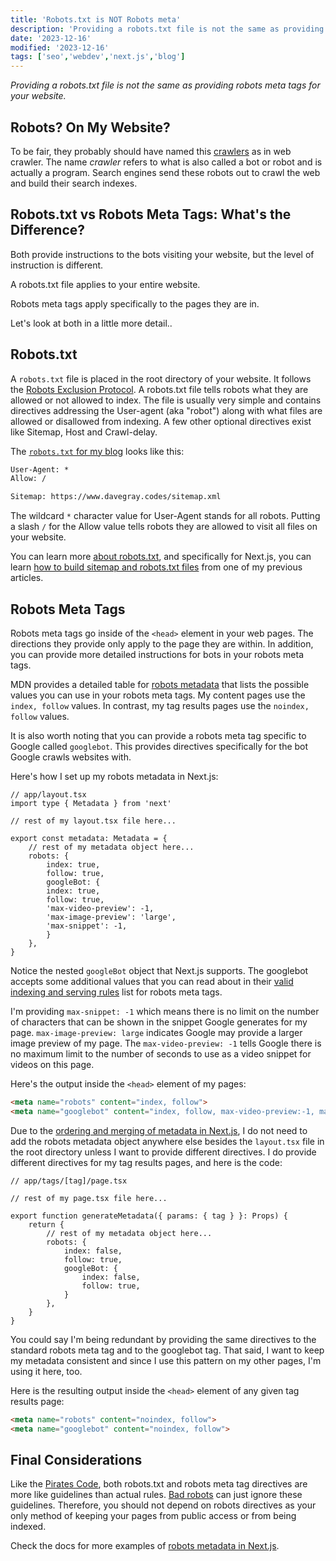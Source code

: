 ```yaml
---
title: 'Robots.txt is NOT Robots meta'
description: 'Providing a robots.txt file is not the same as providing robots meta tags for your website.'
date: '2023-12-16'
modified: '2023-12-16'
tags: ['seo','webdev','next.js','blog']
---
```


_Providing a robots.txt file is not the same as providing robots meta tags for your website._

## Robots? On My Website? 

To be fair, they probably should have named this [crawlers](https://developer.mozilla.org/en-US/docs/Glossary/Crawler) as in web crawler. The name _crawler_ refers to what is also called a bot or robot and is actually a program. Search engines send these robots out to crawl the web and build their search indexes.

## Robots.txt vs Robots Meta Tags: What's the Difference?

Both provide instructions to the bots visiting your website, but the level of instruction is different.

A robots.txt file applies to your entire website. 

Robots meta tags apply specifically to the pages they are in.

Let's look at both in a little more detail..

## Robots.txt 

A `robots.txt` file is placed in the root directory of your website. It follows the [Robots Exclusion Protocol](https://www.rfc-editor.org/rfc/rfc9309.html). A robots.txt file tells robots what they are allowed or not allowed to index. The file is usually very simple and contains directives addressing the User-agent (aka "robot") along with what files are allowed or disallowed from indexing. A few other optional directives exist like Sitemap, Host and Crawl-delay.

The [`robots.txt` for my blog](https://www.davegray.codes/robots.txt) looks like this:

```txt 
User-Agent: *
Allow: /

Sitemap: https://www.davegray.codes/sitemap.xml
```
The wildcard `*` character value for User-Agent stands for all robots. Putting a slash `/` for the Allow value tells robots they are allowed to visit all files on your website.

You can learn more [about robots.txt](https://www.robotstxt.org/robotstxt.html), and specifically for Next.js, you can learn [how to build sitemap and robots.txt files](https://www.davegray.codes/posts/nextjs-how-to-build-sitemap-robots-txt) from one of my previous articles. 

## Robots Meta Tags 

Robots meta tags go inside of the `<head>` element in your web  pages. The directions they provide only apply to the page they are within. In addition, you can provide more detailed instructions for bots in your robots meta tags. 

MDN provides a detailed table for [robots metadata](https://developer.mozilla.org/en-US/docs/Web/HTML/Element/meta/name#other_metadata_names) that lists the possible values you can use in your robots meta tags. My content pages use the `index, follow` values. In contrast, my tag results pages use the `noindex, follow` values. 

It is also worth noting that you can provide a robots meta tag specific to Google called `googlebot`. This provides directives specifically for the bot Google crawls websites with. 

Here's how I set up my robots metadata in Next.js: 

```tsx 
// app/layout.tsx
import type { Metadata } from 'next'

// rest of my layout.tsx file here...

export const metadata: Metadata = {
    // rest of my metadata object here... 
    robots: {
        index: true,
        follow: true,
        googleBot: {
        index: true,
        follow: true,
        'max-video-preview': -1,
        'max-image-preview': 'large',
        'max-snippet': -1,
        }
    },
}
```
Notice the nested `googleBot` object that Next.js supports. The googlebot accepts some additional values that you can read about in their [valid indexing and serving rules](https://developers.google.com/search/docs/crawling-indexing/robots-meta-tag) list for robots meta tags. 

I'm providing `max-snippet: -1` which means there is no limit on the number of characters that can be shown in the snippet Google generates for my page. `max-image-preview: large` indicates Google may provide a larger image preview of my page. The `max-video-preview: -1` tells Google there is no maximum limit to the number of seconds to use as a video snippet for videos on this page. 

Here's the output inside the `<head>` element of my pages: 

```html 
<meta name="robots" content="index, follow">
<meta name="googlebot" content="index, follow, max-video-preview:-1, max-image-preview:large, max-snippet:-1">
```
Due to the [ordering and merging of metadata in Next.js](https://www.davegray.codes/posts/nextjs-ordering-merging-metadata), I do not need to add the robots metadata object anywhere else besides the `layout.tsx` file in the root directory unless I want to provide different directives. I do provide different directives for my tag results pages, and here is the code: 

```tsx 
// app/tags/[tag]/page.tsx

// rest of my page.tsx file here...

export function generateMetadata({ params: { tag } }: Props) {
    return {
        // rest of my metadata object here...
        robots: {
            index: false,
            follow: true,
            googleBot: {
                index: false,
                follow: true,
            }
        },
    }
}
```
You could say I'm being redundant by providing the same directives to the standard robots meta tag and to the googlebot tag. That said, I want to keep my metadata consistent and since I use this pattern on my other pages, I'm using it here, too. 

Here is the resulting output inside the `<head>` element of any given tag results page:

```html 
<meta name="robots" content="noindex, follow">
<meta name="googlebot" content="noindex, follow">
```
## Final Considerations

Like the [Pirates Code](https://youtu.be/k9ojK9Q_ARE?si=AOl396L5YrKgVRSW&t=41), both robots.txt and robots meta tag directives are more like guidelines than actual rules. [Bad robots](https://www.robotstxt.org/faq/blockjustbad.html) can just ignore these guidelines. Therefore, you should not depend on robots directives as your only method of keeping your pages from public access or from being indexed.

Check the docs for more examples of [robots metadata in Next.js](https://nextjs.org/docs/app/api-reference/functions/generate-metadata#robots). 
